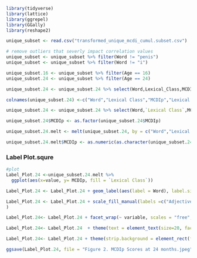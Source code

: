 
```{r, load_libraries}
library(tidyverse)
library(lattice)
library(ggrepel)
library(GGally)
library(reshape2)

```

```{r, load_data}
unique_subset <- read.csv("transformed_unique_mcdi_cumul.subset.csv")

# remove outliers that severly impact correlation values
unique_subset <- unique_subset %>% filter(Word != "penis")
unique_subset <- unique_subset %>% filter(Word != "i")

unique_subset.16 <- unique_subset %>% filter(Age == 16)
unique_subset.24 <- unique_subset %>% filter(Age == 24)

```

```{r}
unique_subset.24 <- unique_subset.24 %>% select(Word,Lexical_Class,MCDIp,Lexical_Diversity,Document_Diversity,ProKWo,logCummulative_Frequency)

colnames(unique_subset.24) <-c("Word","Lexical Class","MCDIp","Lexical Diversity","Document Diversity","Pro-KWo","Frequency")

unique_subset.24 <- unique_subset.24 %>% select(Word,`Lexical Class`,MCDIp,Frequency,`Lexical Diversity`,`Document Diversity`,`Pro-KWo`)

unique_subset.24$MCDIp <- as.factor(unique_subset.24$MCDIp)

unique_subset.24.melt <- melt(unique_subset.24, by = c("Word","Lexical Class","MCDIp"))

unique_subset.24.melt$MCDIp <- as.numeric(as.character(unique_subset.24.melt$MCDIp))

```

### Label Plot.squre
```{r, square}
#plot 
Label_Plot.24 <-unique_subset.24.melt %>%  
  ggplot(aes(x=value, y= MCDIp, fill = `Lexical Class`)) 

Label_Plot.24 <- Label_Plot.24 + geom_label(aes(label = Word), label.size = 0.01) 

Label_Plot.24 <- Label_Plot.24 + scale_fill_manual(labels =c("Adjectives","Function", "Nouns","Verbs"), values = c("#ffd125","#6fafc7","#bfd46d","#ee5e5e")
)

Label_Plot.24<- Label_Plot.24 + facet_wrap(~ variable, scales = "free", ncol = 2, nrow = 2) + theme_bw() 

Label_Plot.24<- Label_Plot.24  + theme(text = element_text(size=20, face = "bold", hjust = 0.5), legend.position = "top", legend.title = element_blank(), axis.title.x=element_blank())

Label_Plot.24<- Label_Plot.24 + theme(strip.background = element_rect(fill = "#00539CFF" ) ,strip.text = element_text(colour = "#FFD662FF" ) ,panel.border = element_rect(color = "steelblue", size = 1), text = element_text(size=22, face = "bold", hjust = 0.5), axis.text.x = element_text(size = 12, face = "plain"),axis.text.y = element_text(size = 13, face = "plain"))

ggsave(Label_Plot.24, file = "Figure 2. MCDIp Scores at 24 months.jpeg",dpi = "retina", width = 15, height = 15)
```
